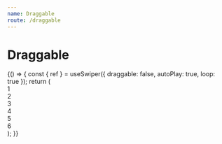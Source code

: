 ```yaml
---
name: Draggable
route: /draggable
---
```



# Draggable

<Playground>
  {() => {
    const { ref } = useSwiper({
      draggable: false,
      autoPlay: true,
      loop: true
    });
    return (
      <div ref={ref}>
        <div>1</div>
        <div>2</div>
        <div>3</div>
        <div>4</div>
        <div>5</div>
        <div>6</div>
      </div>
    );
  }}
</Playground>
